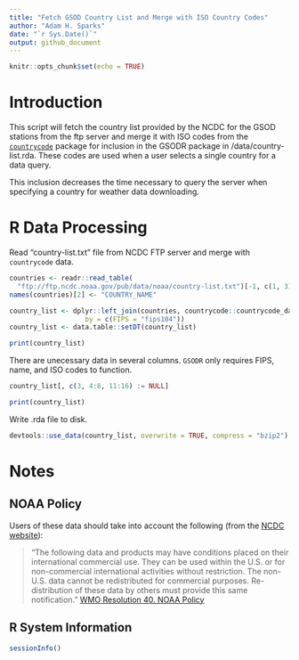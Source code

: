 ```yaml
---
title: "Fetch GSOD Country List and Merge with ISO Country Codes"
author: "Adam H. Sparks"
date: "`r Sys.Date()`"
output: github_document
---
```


```r
knitr::opts_chunk$set(echo = TRUE)
```

# Introduction

This script will fetch the country list provided by the NCDC for the GSOD
stations from the ftp server and merge it with ISO codes from the
[`countrycode`](https://github.com/vincentarelbundock/countrycode)
package for inclusion in the GSODR package in /data/country-list.rda. These
codes are used when a user selects a single country for a data query.

This inclusion decreases the time necessary to query the server when specifying
a country for weather data downloading.

# R Data Processing

Read "country-list.txt" file from NCDC FTP server and merge with `countrycode`
data.

```r
countries <- readr::read_table(
  "ftp://ftp.ncdc.noaa.gov/pub/data/noaa/country-list.txt")[-1, c(1, 3)]
names(countries)[2] <- "COUNTRY_NAME"

country_list <- dplyr::left_join(countries, countrycode::countrycode_data,
                   by = c(FIPS = "fips104"))
country_list <- data.table::setDT(country_list)

print(country_list)
```

There are unecessary data in several columns. `GSODR` only requires FIPS, name,
and ISO codes to function.

```r

country_list[, c(3, 4:8, 11:16) := NULL]

print(country_list)
```

Write .rda file to disk.

```r
devtools::use_data(country_list, overwrite = TRUE, compress = "bzip2")
```
# Notes

## NOAA Policy

Users of these data should take into account the following (from the [NCDC website](http://www7.ncdc.noaa.gov/CDO/cdoselect.cmd?datasetabbv=GSOD&countryabbv=&georegionabbv=)): 

> "The following data and products may have conditions placed on their international commercial use. They can be used within the U.S. or for non-commercial international activities without restriction. The non-U.S. data cannot be redistributed for commercial purposes. Re-distribution of these data by others must provide this same notification." [WMO Resolution 40. NOAA Policy](http://www.wmo.int/pages/about/Resolution40.html)

## R System Information

```r
sessionInfo()
```
